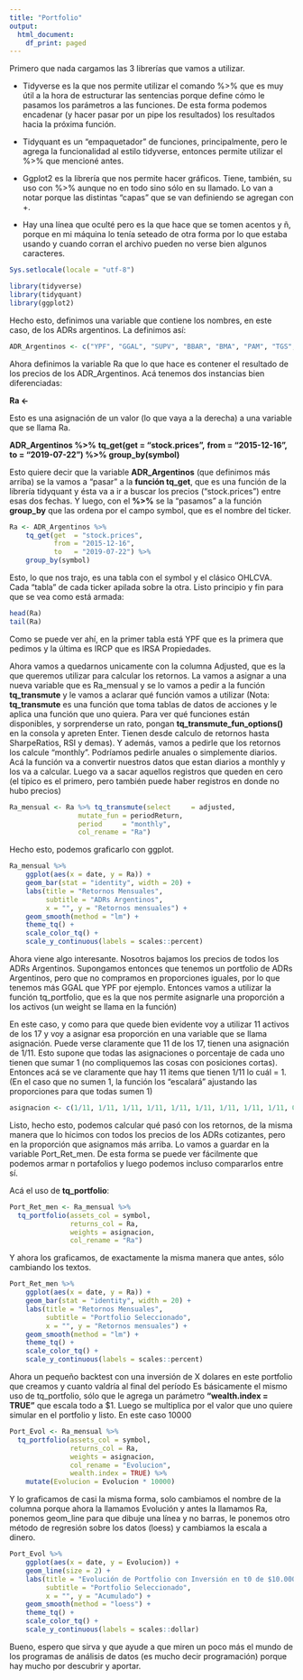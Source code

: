 ```yaml
---
title: "Portfolio"
output:
  html_document:
    df_print: paged
---
```


Primero que nada cargamos las 3 librerías que vamos a utilizar.

- Tidyverse es la que nos permite utilizar el comando %>% que es muy útil a la hora de estructurar las sentencias porque define cómo le pasamos los parámetros a las funciones. De esta forma podemos encadenar (y hacer pasar por un pipe los resultados) los resultados hacia la próxima función.

- Tidyquant es un "empaquetador" de funciones, principalmente, pero le agrega la funcionalidad al estilo tidyverse, entonces permite utilizar el %>% que mencioné antes.

- Ggplot2 es la librería que nos permite hacer gráficos. Tiene, también, su uso con %>% aunque no en todo sino sólo en su llamado. Lo van a notar porque las distintas "capas" que se van definiendo se agregan con +.

- Hay una línea que oculté pero es la que hace que se tomen acentos y ñ, porque en mi máquina lo tenía seteado de otra forma por lo que estaba usando y cuando corran el archivo pueden no verse bien algunos caracteres.

```r
Sys.setlocale(locale = "utf-8")
```


```r
library(tidyverse)
library(tidyquant)
library(ggplot2)
```
Hecho esto, definimos una variable que contiene los nombres, en este caso, de los ADRs argentinos.
La definimos así:

```r
ADR_Argentinos <- c("YPF", "GGAL", "SUPV", "BBAR", "BMA", "PAM", "TGS", "CEPU", "MELI", "CRESY", "DESP", "TEO", "EDN", "LOMA", "IRS", "BIOX", "IRCP")
```

Ahora definimos la variable Ra que lo que hace es contener el resultado de los precios de los ADR_Argentinos.
Acá tenemos dos instancias bien diferenciadas:

**Ra <-**

Esto es una asignación de un valor (lo que vaya a la derecha) a una variable que se llama Ra.

**ADR_Argentinos %>%**
    **tq_get(get  = "stock.prices",**
           **from = "2015-12-16",**
           **to   = "2019-07-22") %>%**
    **group_by(symbol) **
    
Esto quiere decir que la variable **ADR_Argentinos** (que definimos más arriba) se la vamos a "pasar" a la **función tq_get**, que es una función de la librería tidyquant y ésta va a ir a buscar los precios ("stock.prices") entre esas dos fechas. Y luego, con el **%>%** se la "pasamos" a la función **group_by** que las ordena por el campo symbol, que es el nombre del ticker.

```r
Ra <- ADR_Argentinos %>%
    tq_get(get  = "stock.prices",
           from = "2015-12-16",
           to   = "2019-07-22") %>%
    group_by(symbol) 
```

Esto, lo que nos trajo, es una tabla con el symbol y el clásico OHLCVA. Cada "tabla" de cada ticker apilada sobre la otra.
Listo principio y fin para que se vea como está armada:

```r
head(Ra)
tail(Ra)
```

Como se puede ver ahí, en la primer tabla está YPF que es la primera que pedimos y la última es IRCP que es IRSA Propiedades.

Ahora vamos a quedarnos unicamente con la columna Adjusted, que es la que queremos utilizar para calcular los retornos. La vamos a asignar a una nueva variable que es Ra_mensual y se lo vamos a pedir a la función **tq_transmute** y le vamos a aclarar qué función vamos a utilizar (Nota: **tq_transmute** es una función que toma tablas de datos de acciones y le aplica una función que uno quiera. Para ver qué funciones están disponibles, y sorprenderse un rato, pongan **tq_transmute_fun_options()** en la consola y apreten Enter. Tienen desde calculo de retornos hasta SharpeRatios, RSI y demas). Y además, vamos a pedirle que los retornos los calcule "monthly". Podríamos pedirle anuales o simplemente diarios. Acá la función va a convertir nuestros datos que estan diarios a monthly y los va a calcular. Luego va a sacar aquellos registros que queden en cero (el típico es el primero, pero también puede haber registros en donde no hubo precios)

```r
Ra_mensual <- Ra %>% tq_transmute(select     = adjusted, 
                 mutate_fun = periodReturn, 
                 period     = "monthly", 
                 col_rename = "Ra")
```

Hecho esto, podemos graficarlo con ggplot. 

```r
Ra_mensual %>%
    ggplot(aes(x = date, y = Ra)) +
    geom_bar(stat = "identity", width = 20) +
    labs(title = "Retornos Mensuales",
         subtitle = "ADRs Argentinos",
         x = "", y = "Retornos mensuales") +
    geom_smooth(method = "lm") +
    theme_tq() +
    scale_color_tq() +
    scale_y_continuous(labels = scales::percent)
```


Ahora viene algo interesante. Nosotros bajamos los precios de todos los ADRs Argentinos.
Supongamos entonces que tenemos un portfolio de ADRs Argentinos, pero que no compramos en proporciones iguales, por lo que tenemos más GGAL que YPF por ejemplo. Entonces vamos a utilizar la función tq_portfolio, que es la que nos permite asignarle una proporción a los activos (un weight se llama en la función)

En este caso, y como para que quede bien evidente voy a utilizar 11 activos de los 17 y voy a asignar esa proporción en una variable que se llama asignación. Puede verse claramente que 11 de los 17, tienen una asignación de 1/11. Esto supone que todas las asignaciones o porcentaje de cada uno tienen que sumar 1 (no compliquemos las cosas con posiciones cortas). Entonces acá se ve claramente que hay 11 items que tienen 1/11 lo cuál = 1. (En el caso que no sumen 1, la función los "escalará" ajustando las proporciones para que todas sumen 1)

```r

asignacion <- c(1/11, 1/11, 1/11, 1/11, 1/11, 1/11, 1/11, 1/11, 1/11, 0, 0, 0, 1/11, 1/11, 0, 0, 0)
```
Listo, hecho esto, podemos calcular qué pasó con los retornos, de la misma manera que lo hicimos con todos los precios de los ADRs cotizantes, pero en la proporción que asignamos más arriba. Lo vamos a guardar en la variable Port_Ret_men. De esta forma se puede ver fácilmente que podemos armar n portafolios y luego podemos incluso compararlos entre sí.

Acá el uso de **tq_portfolio**:

```r
Port_Ret_men <- Ra_mensual %>% 
  tq_portfolio(assets_col = symbol,
               returns_col = Ra,
               weights = asignacion,
               col_rename = "Ra")
```

Y ahora los graficamos, de exactamente la misma manera que antes, sólo cambiando los textos.
```r

Port_Ret_men %>%
    ggplot(aes(x = date, y = Ra)) +
    geom_bar(stat = "identity", width = 20) +
    labs(title = "Retornos Mensuales",
         subtitle = "Portfolio Seleccionado",
         x = "", y = "Retornos mensuales") +
    geom_smooth(method = "lm") +
    theme_tq() +
    scale_color_tq() +
    scale_y_continuous(labels = scales::percent)
```

Ahora un pequeño backtest con una inversión de X dolares en este portfolio que creamos y cuanto valdría al final del período
Es básicamente el mismo uso de tq_portfolio, sólo que le agrega un parámetro **"wealth.index = TRUE"** que escala todo a $1. Luego se multiplica por el valor que uno quiere simular en el portfolio y listo. En este caso 10000

```r
Port_Evol <- Ra_mensual %>% 
  tq_portfolio(assets_col = symbol,
               returns_col = Ra,
               weights = asignacion,
               col_rename = "Evolucion",
               wealth.index = TRUE) %>% 
    mutate(Evolucion = Evolucion * 10000)

```

Y lo graficamos de casi la misma forma, solo cambiamos el nombre de la columna porque ahora la llamamos Evolución y antes la llamamos Ra, ponemos geom_line para que dibuje una línea y no barras, le ponemos otro método de regresión sobre los datos (loess) y cambiamos la escala a dinero.


```r
Port_Evol %>%
    ggplot(aes(x = date, y = Evolucion)) +
    geom_line(size = 2) +
    labs(title = "Evolución de Portfolio con Inversión en t0 de $10.000",
         subtitle = "Portfolio Seleccionado",
         x = "", y = "Acumulado") +
    geom_smooth(method = "loess") +
    theme_tq() +
    scale_color_tq() +
    scale_y_continuous(labels = scales::dollar)
```

Bueno, espero que sirva y que ayude a que miren un poco más el mundo de los programas de análisis de datos (es mucho decir programación) porque hay mucho por descubrir y aportar.

